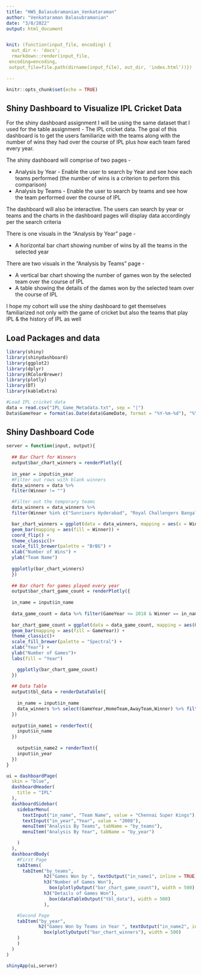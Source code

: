 ```yaml
---
title: "HW5_Balasubramanian_Venkataraman"
author: "Venkataraman Balasubramanian"
date: "3/8/2022"
output: html_document


knit: (function(input_file, encoding) {
  out_dir <- 'docs';
  rmarkdown::render(input_file,
 encoding=encoding,
 output_file=file.path(dirname(input_file), out_dir, 'index.html'))})
 
---
```


```r
knitr::opts_chunk$set(echo = TRUE)
```
## Shiny Dashboard to Visualize IPL Cricket Data

For the shiny dashboard assignment I will be using the same dataset that I used for the table assignment - The IPL cricket data. The goal of this dashboard is to get the users familiarize with the teams along with the number of wins they had over the course of IPL plus how each team fared every year.  

The shiny dashboard will comprise of two pages - 

- Analysis by Year - Enable the user to search by Year and see how each teams performed (the number of wins is a criterion to perform this comparison)  
- Analysis by Teams - Enable the user to search by teams and see how the team performed over the course of IPL  

The dashboard will also be interactive. The users can search by year or teams and the charts in the dashboard pages will display data accordingly per the search criteria   

There is one visuals in the "Analysis by Year" page -

 - A horizontal bar chart showing number of wins by all the teams in the selected year  

There are two visuals in the "Analysis by Teams" page -

 - A vertical bar chart showing the number of games won by the selected team over the course of IPL  
 - A table showing the details of the dames won by the selected team over the course of IPL  
 
 I hope my cohort will use the shiny dashboard to get themselves familiarized not only with the game of cricket but also the teams that play IPL & the history of IPL as well  
 
## Load Packages and data  
```r
library(shiny)
library(shinydashboard)
library(ggplot2)
library(dplyr)
library(RColorBrewer)
library(plotly)
library(DT)
library(kableExtra)

#Load IPL cricket data
data = read.csv("IPL_Game_Metadata.txt", sep = "|")
Data$GameYear = format(as.Date(data$GameDate, format = "%Y-%m-%d"), "%Y%")
```

## Shiny Dashboard Code
```r

server = function(input, output){
  
  ## Bar Chart for Winners
  output$bar_chart_winners = renderPlotly({
  
  in_year = input$in_year
  #Filter out rows with blank winners
  data_winners = data %>%
  filter(Winner != "")

  #Filter out the temporary teams
  data_winners = data_winners %>%
  filter(Winner %in% c("Sunrisers Hyderabad", "Royal Challengers Bangalore", "Chennai Super Kings", "Rajasthan Royals", "Mumbai Indians", "Kolkata Knight Riders", "Kings XI Punjab", "Delhi Daredevils", "Delhi Capitals", "Deccan Chargers")) %>% filter(GameYear == in_year)

  bar_chart_winners = ggplot(data = data_winners, mapping = aes(x = Winner)) +
  geom_bar(mapping = aes(fill = Winner)) +
  coord_flip() +
  theme_classic()+
  scale_fill_brewer(palette = "BrBG") +
  xlab("Number of Wins") +
  ylab("Team Name") 
  
  ggplotly(bar_chart_winners)
  })
  
  ## Bar chart for games played every year
  output$bar_chart_game_count = renderPlotly({
    
  in_name = input$in_name
  
  data_game_count = data %>% filter(GameYear <= 2018 & Winner == in_name)
  
  bar_chart_game_count = ggplot(data = data_game_count, mapping = aes(GameYear))+
  geom_bar(mapping = aes(fill = GameYear)) +
  theme_classic()+
  scale_fill_brewer(palette = "Spectral") +
  xlab("Year") +
  ylab("Number of Games")+
  labs(fill = "Year")

    ggplotly(bar_chart_game_count)
  })
  
  ## Data Table
  output$tbl_data = renderDataTable({
    
    in_name = input$in_name
    data_winners %>% select(GameYear,HomeTeam,AwayTeam,Winner) %>% filter(Winner==in_name)
  })
  
  output$in_name1 = renderText({
    input$in_name
  })
  
    output$in_name2 = renderText({
    input$in_year
  })
}

ui = dashboardPage(
  skin = "blue",
  dashboardHeader(
    title = "IPL"
  ),
  dashboardSidebar(
    sidebarMenu(
      textInput("in_name", "Team Name", value = "Chennai Super Kings"),
      textInput("in_year","Year", value = "2008"),
      menuItem("Analysis By Teams", tabName = "by_teams"),
      menuItem("Analysis By Year", tabName = "by_year")

    )
  ),
  dashboardBody(
    #First Page
    tabItems(
      tabItem("by_teams",
              h2("Games Won by ", textOutput("in_name1", inline = TRUE), "in IPL"),
              h3("Number of Games Won"),
                box(plotlyOutput("bar_chart_game_count"), width = 500),
              h3("Details of Games Won"),
                box(dataTableOutput("tbl_data"), width = 500)
              ),

    #Second Page
    tabItem("by_year",
            h2("Games Won by Teams in Year ", textOutput("in_name2", inline = TRUE)),
              box(plotlyOutput("bar_chart_winners"), width = 500)
    )
    )
  )
)

shinyApp(ui,server)
```


